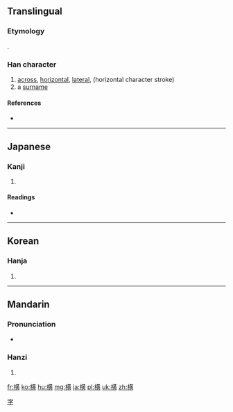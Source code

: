 {{also|橫|構}}
==Translingual==
{{stroke order|strokes=15}}
===Etymology===
{{Han compound|木|黄|ls=psc|c1=s|c2=p}}.

===Han character===
{{Han char|rn=75|rad=木|as=11|sn=15|four=|canj=木廿中金 (DTLC)|ids=⿰[[木]][[黄]]}}

# [[across]], [[horizontal]], [[lateral]], (horizontal character stroke)
# a [[surname]]

====References====
* {{Han ref|kx=0551.181|dkj=15484|hdz=21273.070|uh=6A2A|ud=27178}}

----

==Japanese==

===Kanji===
{{ja-kanji|grade=3|rs=木11}}

# {{defn|lang=ja|sort=木11}}

====Readings====
* {{ja-readings|on=[[おう]] (ō), [[こう]] (kō)|kun=[[よこ]] (yoko), [[よこたわる]] (yokotawaru), [[よこたえる]] (yokotaeru)}}

----

==Korean==

===Hanja===
{{ko-hanja|hangeul=[[횡]]|eumhun=|rv=hoeng|mr=hoeng|y=hoyng}}

# {{defn|lang=ko|sort=木11}}

----

==Mandarin==

===Pronunciation===
* {{audio|Zh-héng.ogg|Audio|lang=cmn}}

===Hanzi===
{{cmn-hanzi|tra=橫|pin=[[héng]] ([[heng2]]), [[Héng]] ([[Heng2]])|wg=heng<sup>2</sup>, Heng<sup>2</sup>}}

# {{defn|lang=cmn|sort=木11}}

[[Category:Mandarin surnames|字]]

[[fr:横]]
[[ko:横]]
[[hu:横]]
[[mg:横]]
[[ja:横]]
[[pl:横]]
[[uk:横]]
[[zh:横]]